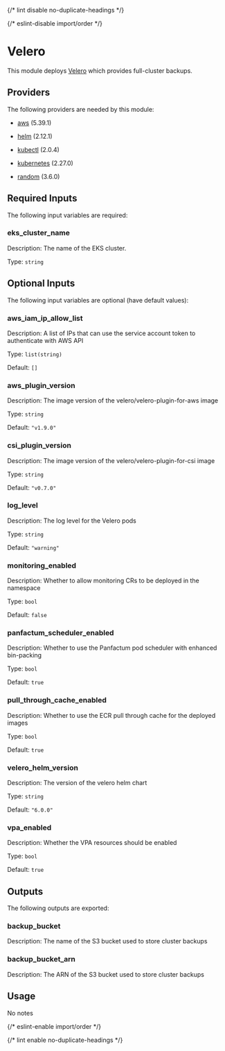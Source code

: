 
{/* lint disable no-duplicate-headings */}

{/* eslint-disable import/order */}

<ModuleHeader name="kube_velero" sourceHref="https://github.com/Panfactum/stack/tree/__PANFACTUM_VERSION_EDGE__/packages/infrastructure/kube_velero" status="stable" type="direct" />

# Velero

This module deploys [Velero](https://velero.io/) which provides full-cluster backups.

## Providers

The following providers are needed by this module:

* [aws](https://registry.terraform.io/providers/hashicorp/aws/5.39.1/docs) (5.39.1)

* [helm](https://registry.terraform.io/providers/hashicorp/helm/2.12.1/docs) (2.12.1)

* [kubectl](https://registry.terraform.io/providers/alekc/kubectl/2.0.4/docs) (2.0.4)

* [kubernetes](https://registry.terraform.io/providers/hashicorp/kubernetes/2.27.0/docs) (2.27.0)

* [random](https://registry.terraform.io/providers/hashicorp/random/3.6.0/docs) (3.6.0)

## Required Inputs

The following input variables are required:

### eks\_cluster\_name

Description: The name of the EKS cluster.

Type: `string`

## Optional Inputs

The following input variables are optional (have default values):

### aws\_iam\_ip\_allow\_list

Description: A list of IPs that can use the service account token to authenticate with AWS API

Type: `list(string)`

Default: `[]`

### aws\_plugin\_version

Description: The image version of the velero/velero-plugin-for-aws image

Type: `string`

Default: `"v1.9.0"`

### csi\_plugin\_version

Description: The image version of the velero/velero-plugin-for-csi image

Type: `string`

Default: `"v0.7.0"`

### log\_level

Description: The log level for the Velero pods

Type: `string`

Default: `"warning"`

### monitoring\_enabled

Description: Whether to allow monitoring CRs to be deployed in the namespace

Type: `bool`

Default: `false`

### panfactum\_scheduler\_enabled

Description: Whether to use the Panfactum pod scheduler with enhanced bin-packing

Type: `bool`

Default: `true`

### pull\_through\_cache\_enabled

Description: Whether to use the ECR pull through cache for the deployed images

Type: `bool`

Default: `true`

### velero\_helm\_version

Description: The version of the velero helm chart

Type: `string`

Default: `"6.0.0"`

### vpa\_enabled

Description: Whether the VPA resources should be enabled

Type: `bool`

Default: `true`

## Outputs

The following outputs are exported:

### backup\_bucket

Description: The name of the S3 bucket used to store cluster backups

### backup\_bucket\_arn

Description: The ARN of the S3 bucket used to store cluster backups

## Usage

No notes

{/* eslint-enable import/order */}

{/* lint enable no-duplicate-headings */}
